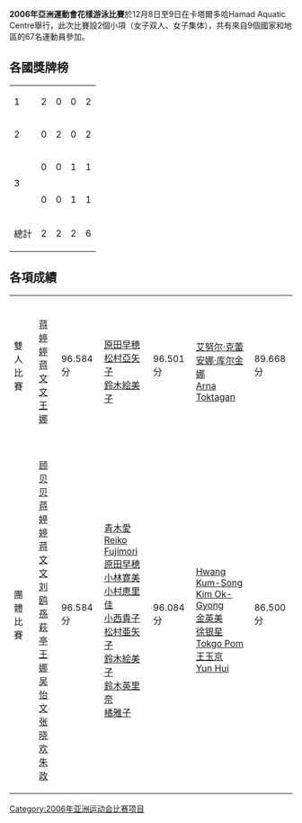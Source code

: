 {{noteTA
|T=zh-hans:2006年亚洲运动会花样游泳比赛;zh-hant:2006年亞洲運動會花樣游泳比賽;zh-tw:2006年亞洲運動會水上芭蕾比賽;zh-hk:2006年亞洲運動會韻律泳比賽;zh-mo:2006年亞洲運動會韻律泳比賽;
|1=zh-hans:花样游泳;zh-hant:花樣游泳;zh-tw:水上芭蕾;zh-hk:韻律泳;zh-mo:韻律泳;
}}

'''2006年亞洲運動會花樣游泳比賽'''於12月8日至9日在卡塔爾多哈Hamad Aquatic Centre舉行，此次比賽設2個小項（女子双人、女子集体），共有來自9個國家和地區的67名運動員參加。

== 各國獎牌榜 ==
{| {{RankedMedalTable|class=wikitable sortable}}
|-
| 1 ||align=left| {{flagIOC2team|CHN|2006年亞洲運動會}} || 2 || 0 || 0 || 2
|-
| 2 ||align=left| {{flagIOC2team|JPN|2006年亞洲運動會}} || 0 || 2 || 0 || 2
|-
|rowspan="2"| 3 ||align=left| {{flagIOC2team|PRK|2006年亞洲運動會}} || 0 || 0 || 1 || 1
|-
|align=left| {{flagIOC2team|KAZ|2006年亞洲運動會}} || 0 || 0 || 1 || 1
|- class="sortbottom"
!colspan=2| 總計 || 2 || 2 || 2 || 6
|}
<!-- 按格式替换即可
|-
| 1 ||align=left| {{}} || 0 || 0 || 0 || 0
-->

== 各項成績 ==
{| {{MedalistTable|type=項目|columns=2|labelwidth=180px|style=font-size:small;}}
|-
|雙人比賽
| {{flagIOC2team|CHN|2010年亞洲運動會}} <br />[[蒋婷婷|蒋婷婷]]<br/>[[蒋文文|蒋文文]]<br/>[[王娜_(花样游泳运动员)|王娜]] || 96.584分
| {{flagIOC2team|JPN|2010年亞洲運動會}} <br />[[原田早穂|原田早穂]]<br/>[[松村亞矢子|松村亞矢子]]<br/>[[鈴木絵美子|鈴木絵美子]] || 96.501分
| {{flagIOC2team|KAZ|2010年亞洲運動會}} <br />[[艾努尔·克蕾|艾努尔·克蕾]]<br/>[[安娜·库尔金娜|安娜·库尔金娜]]<br/>[[Arna_Toktagan|Arna Toktagan]] || 89.668分
|-
|團體比賽
| {{flagIOC2team|CHN|2010年亞洲運動會}} <br />[[顾贝贝|顾贝贝]]<br/>[[蒋婷婷|蒋婷婷]]<br/>[[蒋文文|蒋文文]]<br/>[[刘鸥|刘鸥]]<br/>[[孫萩亭|孫萩亭]]<br/>[[王娜_(花样游泳运动员)|王娜]]<br/>[[吴怡文|吴怡文]]<br/>[[张晓欢|张晓欢]]<br/>[[朱政|朱政]] || 96.584分
| {{flagIOC2team|JPN|2010年亞洲運動會}} <br />[[青木愛|青木愛]]<br/>[[Reiko_Fujimori|Reiko Fujimori]]<br/>[[原田早穂|原田早穂]]<br/>[[小林寛美|小林寛美]]<br/>[[小村恵里佳|小村恵里佳]]<br/>[[小西貴子|小西貴子]]<br/>[[松村亜矢子|松村亜矢子]]<br/>[[鈴木絵美子|鈴木絵美子]]<br/>[[鈴木英里奈|鈴木英里奈]]<br/>[[橘雅子|橘雅子]] || 96.084分
| {{flagIOC2team|PRK|2010年亞洲運動會}} <br/>[[Hwang_Kum-Song|Hwang Kum-Song]]<br/>[[Kim_Ok-Gyong|Kim Ok-Gyong]]<br/>[[金英美|金英美]]<br/>[[徐银星|徐银星]]<br/>[[Tokgo_Pom|Tokgo Pom]]<br/>[[王玉京|王玉京]]<br/>[[Yun_Hui|Yun Hui]] || 86.500分
|}

{{2006年亚洲运动会项目}}
{{亞洲運動會水上芭蕾比賽}}

[[Category:2006年亚洲运动会比赛项目|Category:2006年亚洲运动会比赛项目]]